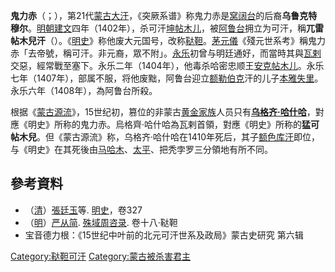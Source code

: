 {{Infobox monarch
| name               =鬼力赤（乌鲁克特穆尔）
| title              = [[蒙古汗国|蒙古]][[大汗|大汗]]
| image              =
| caption            =
| reign              =1402年—1408年
| coronation         = 
| investiture        =
| full name          =
| othertitles        =兀雷帖木兒汗
| birth_date         =1379年
| birth_place        =
| death_date         =1408年
| death_place        =
| burial_date        =
| burial_place       =
| predecessor        =[[坤帖木儿|坤帖木儿]]
| successor          =[[本雅失里|本雅失里]]
| queen              =
| consort            = 
| spouse             =
| spouse 1            =
| spouse 2             =
| spouse 3           =
| spouse 4           =
| spouse 5           =
| spouse 6           =
| spouse 7           =
| offspring          = 
| royal house        =
| dynasty            = 蒙古[[韃靼_(蒙古)|鞑靼]]
| religion           =
}}
'''鬼力赤'''（{{mong|m=ᠭᠦᠢᠯᠡᠰᠦ|k=|z=Güilesü}}；{{Bd|1379年||1408年|catIdx=鬼}}），第21代[[蒙古大汗|蒙古大汗]]，《突厥系谱》称鬼力赤是[[窝阔台|窝阔台]]的后裔'''乌鲁克特穆尔'''。[[明朝|明朝]][[建文|建文]]四年（1402年），杀可汗[[坤帖木儿|坤帖木儿]]，被[[阿鲁台|阿鲁台]]拥立为可汗，稱'''兀雷帖木兒汗'''（{{mong|m=ᠥᠷᠦᠭ <br>ᠲᠡᠮᠦᠷ <br>ᠬᠠᠭᠠᠨ|k=|z=Örüg Temür qaγan}}）。《[[明史|明史]]》称他废大元国号，改称[[鞑靼_(蒙古)|鞑靼]]。[[茅元儀|茅元儀]]《殘元世系考》稱鬼力赤「去帝號，稱可汗。非元裔，眾不附」。[[永乐_(明朝)|永乐]]初曾与明廷通好，而當時其與[[瓦剌|瓦剌]]交惡，經常戰至塞下。永乐二年（1404年），他毒杀哈密忠顺王[[安克帖木儿|安克帖木儿]]。永乐七年（1407年），部属不服，将他废黜，阿鲁台迎立[[额勒伯克|额勒伯克]]汗的儿子[[本雅失里|本雅失里]]。永乐六年（1408年），為阿鲁台所殺。

根据《[[蒙古源流|蒙古源流]]》，15世纪初，篡位的非蒙古[[黄金家族|黄金家族]]人员只有'''[[乌格齐哈什哈|乌格齐·哈什哈]]'''，對應《明史》所称的鬼力赤。烏格齊·哈什哈為瓦剌首領，對應《明史》所称的'''猛可帖木兒'''。但《蒙古源流》称，乌格齐·哈什哈在1410年死后，其子[[额色库汗|额色库汗]]即位，与《明史》在其死後由[[马哈木|马哈木]]、[[太平_(贤义王)|太平]]、把秃孛罗三分領地有所不同。

==參考資料==
*（[[清|清]]）[[張廷玉|張廷玉]]等. [[明史|明史]]，卷327
*（[[明|明]]）[[严从简|严从简]]. [[殊域周咨录|殊域周咨录]]. 卷十八·鞑靼
*宝音德力根：《15世纪中叶前的北元可汗世系及政局》蒙古史研究 第六辑 

{{start box}}
{{s-before|[[坤帖木儿|坤帖木儿]]}}
{{s-title|[[蒙古大汗|蒙古大汗]]|1402年—1408年}}
{{s-after|[[本雅失里|本雅失里]]}}
{{end box}}

{{蒙古大汗}}
[[Category:鞑靼可汗|Category:鞑靼可汗]]
[[Category:蒙古被杀害君主|Category:蒙古被杀害君主]]